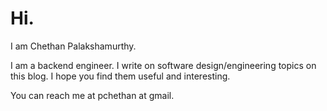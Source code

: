 # Hi.

I am Chethan Palakshamurthy. 

I am a backend engineer. I write on software design/engineering topics on this blog. I hope you find them useful and interesting.

You can reach me at pchethan at gmail.